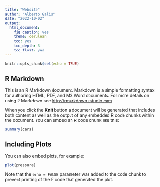 ```yaml
---
title: "Website"
author: "Alberto Galis"
date: "2022-10-02"
output: 
  html_document:
    fig_caption: yes
    theme: cerulean
    toc: yes
    toc_depth: 3
    toc_float: yes
---
```


  <!-- fig_caption: yes -->
  <!-- theme: cerulean -->
  <!-- toc: yes -->
  <!-- toc_depth: 3 -->
  <!-- toc_float: yes -->

```r
knitr::opts_chunk$set(echo = TRUE)
```

## R Markdown

This is an R Markdown document. Markdown is a simple formatting syntax for authoring HTML, PDF, and MS Word documents. For more details on using R Markdown see <http://rmarkdown.rstudio.com>.

When you click the **Knit** button a document will be generated that includes both content as well as the output of any embedded R code chunks within the document. You can embed an R code chunk like this:

```r
summary(cars)
```

## Including Plots

You can also embed plots, for example:

```r
plot(pressure)
```

Note that the `echo = FALSE` parameter was added to the code chunk to prevent printing of the R code that generated the plot.
